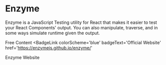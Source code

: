 # Enzyme

Enzyme is a JavaScript Testing utility for React that makes it easier to test your React Components' output. You can also manipulate, traverse, and in some ways simulate runtime given the output.

<ResourceGroupTitle>Free Content</ResourceGroupTitle>
<BadgeLink
  colorScheme='blue'
  badgeText='Official Website'
  href='https://enzymejs.github.io/enzyme/'
>
  Enzyme Website
</BadgeLink>
